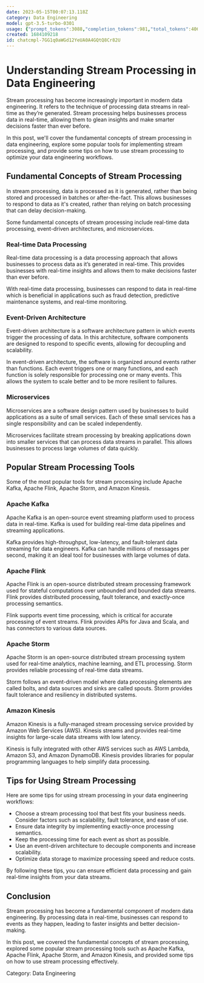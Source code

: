 ```yaml
---
date: 2023-05-15T00:07:13.118Z
category: Data Engineering
model: gpt-3.5-turbo-0301
usage: {"prompt_tokens":3088,"completion_tokens":981,"total_tokens":4069}
created: 1684109218
id: chatcmpl-7GG1q0aWGd12YeUA0A4GQtQ8Cr82U
---
```


# Understanding Stream Processing in Data Engineering

Stream processing has become increasingly important in modern data engineering. It refers to the technique of processing data streams in real-time as they’re generated. Stream processing helps businesses process data in real-time, allowing them to glean insights and make smarter decisions faster than ever before.

In this post, we'll cover the fundamental concepts of stream processing in data engineering, explore some popular tools for implementing stream processing, and provide some tips on how to use stream processing to optimize your data engineering workflows.

## Fundamental Concepts of Stream Processing

In stream processing, data is processed as it is generated, rather than being stored and processed in batches or after-the-fact. This allows businesses to respond to data as it's created, rather than relying on batch processing that can delay decision-making.

Some fundamental concepts of stream processing include real-time data processing, event-driven architectures, and microservices. 

### Real-time Data Processing

Real-time data processing is a data processing approach that allows businesses to process data as it’s generated in real-time. This provides businesses with real-time insights and allows them to make decisions faster than ever before.

With real-time data processing, businesses can respond to data in real-time which is beneficial in applications such as fraud detection, predictive maintenance systems, and real-time monitoring.

### Event-Driven Architecture

Event-driven architecture is a software architecture pattern in which events trigger the processing of data. In this architecture, software components are designed to respond to specific events, allowing for decoupling and scalability.

In event-driven architecture, the software is organized around events rather than functions. Each event triggers one or many functions, and each function is solely responsible for processing one or many events. This allows the system to scale better and to be more resilient to failures.

### Microservices

Microservices are a software design pattern used by businesses to build applications as a suite of small services. Each of these small services has a single responsibility and can be scaled independently.

Microservices facilitate stream processing by breaking applications down into smaller services that can process data streams in parallel. This allows businesses to process large volumes of data quickly.

## Popular Stream Processing Tools

Some of the most popular tools for stream processing include Apache Kafka, Apache Flink, Apache Storm, and Amazon Kinesis. 

### Apache Kafka

Apache Kafka is an open-source event streaming platform used to process data in real-time. Kafka is used for building real-time data pipelines and streaming applications.

Kafka provides high-throughput, low-latency, and fault-tolerant data streaming for data engineers. Kafka can handle millions of messages per second, making it an ideal tool for businesses with large volumes of data.

### Apache Flink

Apache Flink is an open-source distributed stream processing framework used for stateful computations over unbounded and bounded data streams. Flink provides distributed processing, fault tolerance, and exactly-once processing semantics.

Flink supports event time processing, which is critical for accurate processing of event streams. Flink provides APIs for Java and Scala, and has connectors to various data sources.

### Apache Storm

Apache Storm is an open-source distributed stream processing system used for real-time analytics, machine learning, and ETL processing. Storm provides reliable processing of real-time data streams.

Storm follows an event-driven model where data processing elements are called bolts, and data sources and sinks are called spouts. Storm provides fault tolerance and resiliency in distributed systems.

### Amazon Kinesis

Amazon Kinesis is a fully-managed stream processing service provided by Amazon Web Services (AWS). Kinesis streams and provides real-time insights for large-scale data streams with low latency.

Kinesis is fully integrated with other AWS services such as AWS Lambda, Amazon S3, and Amazon DynamoDB. Kinesis provides libraries for popular programming languages to help simplify data processing.

## Tips for Using Stream Processing

Here are some tips for using stream processing in your data engineering workflows:

- Choose a stream processing tool that best fits your business needs. Consider factors such as scalability, fault tolerance, and ease of use.
- Ensure data integrity by implementing exactly-once processing semantics.
- Keep the processing time for each event as short as possible.
- Use an event-driven architecture to decouple components and increase scalability.
- Optimize data storage to maximize processing speed and reduce costs.

By following these tips, you can ensure efficient data processing and gain real-time insights from your data streams.

## Conclusion

Stream processing has become a fundamental component of modern data engineering. By processing data in real-time, businesses can respond to events as they happen, leading to faster insights and better decision-making.

In this post, we covered the fundamental concepts of stream processing, explored some popular stream processing tools such as Apache Kafka, Apache Flink, Apache Storm, and Amazon Kinesis, and provided some tips on how to use stream processing effectively.

Category: Data Engineering